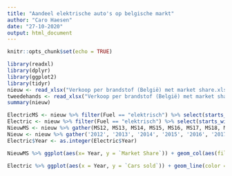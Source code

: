 ```yaml
---
title: "Aandeel elektrische auto's op belgische markt"
author: "Caro Haesen"
date: "27-10-2020"
output: html_document
---
```


```r
knitr::opts_chunk$set(echo = TRUE)
```

```r
library(readxl)
library(dplyr)
library(ggplot2)
library(tidyr)
nieuw <- read_xlsx("Verkoop per brandstof (België) met market share.xlsx", sheet = "Nieuw")
tweedehands <- read_xlsx("Verkoop per brandstof (België) met market share.xlsx", sheet = "Tweedehands")
summary(nieuw)
```

```r
ElectricMS <- nieuw %>% filter(Fuel == "elektrisch") %>% select(starts_with("MS")) %>% gather(MS12, MS13, MS14, MS15, MS16, MS17, MS18, MS19,key = "Year", value = "Market Share",na.rm = FALSE, convert = FALSE, factor_key = FALSE)
Electric <- nieuw %>% filter(Fuel == "elektrisch") %>% select(starts_with("20")) %>% gather('2012', '2013', '2014', '2015', '2016', '2017', '2018', '2019', key = "Year", value = "Cars sold",na.rm = FALSE, convert = FALSE, factor_key = FALSE)
NieuwMS <- nieuw %>% gather(MS12, MS13, MS14, MS15, MS16, MS17, MS18, MS19,key = "Year", value = "Market Share",na.rm = FALSE, convert = FALSE, factor_key = FALSE)
Nieuw <- nieuw %>% gather('2012', '2013', '2014', '2015', '2016', '2017', '2018', '2019', key = "Year", value = "Cars sold",na.rm = FALSE, convert = FALSE, factor_key = FALSE)
Electric$Year <- as.integer(Electric$Year)

```

```r
NieuwMS %>% ggplot(aes(x= Year, y = `Market Share`)) + geom_col(aes(fill = Fuel))
```

```r
Electric %>% ggplot(aes(x = Year, y = `Cars sold`)) + geom_line(color = "red", size = 1) + labs(title = "Number of electric cars sold in Belgium over the years")

```


